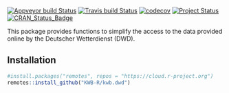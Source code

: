 [![Appveyor build Status](https://ci.appveyor.com/api/projects/status/github/KWB-R/kwb.dwd?branch=master&svg=true)](https://ci.appveyor.com/project/KWB-R/kwb-dwd/branch/master)
[![Travis build Status](https://travis-ci.org/KWB-R/kwb.dwd.svg?branch=master)](https://travis-ci.org/KWB-R/kwb.dwd)
[![codecov](https://codecov.io/github/KWB-R/kwb.dwd/branch/master/graphs/badge.svg)](https://codecov.io/github/KWB-R/kwb.dwd)
[![Project Status](https://img.shields.io/badge/lifecycle-experimental-orange.svg)](https://www.tidyverse.org/lifecycle/#experimental)
[![CRAN_Status_Badge](https://www.r-pkg.org/badges/version/kwb.dwd)]()

This package provides functions to simplify
the access to the data provided online by the Deutscher Wetterdienst
(DWD).

## Installation

```r
#install.packages("remotes", repos = "https://cloud.r-project.org")
remotes::install_github("KWB-R/kwb.dwd")
```
